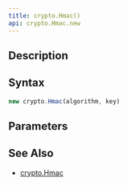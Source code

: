 ```yaml
---
title: crypto.Hmac()
api: crypto.Hmac.new
---
```


## Description

<Summary/>

## Syntax

``` js
new crypto.Hmac(algorithm, key)
```

## Parameters

<Parameters/>

## See Also

* [crypto.Hmac](/reference/api/crypto/Hmac)
